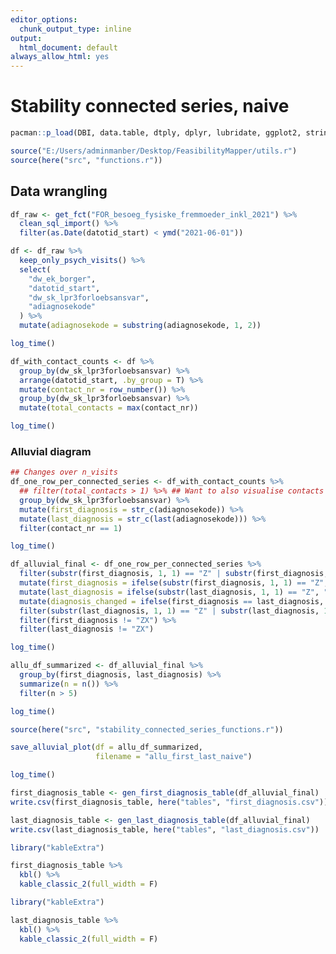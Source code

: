 ```yaml
---
editor_options:
  chunk_output_type: inline
output:
  html_document: default
always_allow_html: yes
---
```

# Stability connected series, naive

```r
pacman::p_load(DBI, data.table, dtply, dplyr, lubridate, ggplot2, stringr, tidyr, ggalluvial, here)

source("E:/Users/adminmanber/Desktop/FeasibilityMapper/utils.r")
source(here("src", "functions.r"))
```

##################
## Data wrangling #
##################
```r
df_raw <- get_fct("FOR_besoeg_fysiske_fremmoeder_inkl_2021") %>%
  clean_sql_import() %>% 
  filter(as.Date(datotid_start) < ymd("2021-06-01"))

df <- df_raw %>%
  keep_only_psych_visits() %>%
  select(
    "dw_ek_borger",
    "datotid_start",
    "dw_sk_lpr3forloebsansvar",
    "adiagnosekode"
  ) %>%
  mutate(adiagnosekode = substring(adiagnosekode, 1, 2))

log_time()
```

```r
df_with_contact_counts <- df %>%
  group_by(dw_sk_lpr3forloebsansvar) %>%
  arrange(datotid_start, .by_group = T) %>%
  mutate(contact_nr = row_number()) %>%
  group_by(dw_sk_lpr3forloebsansvar) %>%
  mutate(total_contacts = max(contact_nr))

log_time()
```

######################
### Alluvial diagram ##
######################

```r
## Changes over n_visits
df_one_row_per_connected_series <- df_with_contact_counts %>%
  ## filter(total_contacts > 1) %>% ## Want to also visualise contacts that aren't part of a connected series
  group_by(dw_sk_lpr3forloebsansvar) %>%
  mutate(first_diagnosis = str_c(adiagnosekode)) %>%
  mutate(last_diagnosis = str_c(last(adiagnosekode))) %>%
  filter(contact_nr == 1)

log_time()
```


```r
df_alluvial_final <- df_one_row_per_connected_series %>%
  filter(substr(first_diagnosis, 1, 1) == "Z" | substr(first_diagnosis, 1, 1) == "F") %>%
  mutate(first_diagnosis = ifelse(substr(first_diagnosis, 1, 1) == "Z", "ZX", first_diagnosis)) %>%
  mutate(last_diagnosis = ifelse(substr(last_diagnosis, 1, 1) == "Z", "ZX", last_diagnosis)) %>%
  mutate(diagnosis_changed = ifelse(first_diagnosis == last_diagnosis, 0, 1)) %>%
  filter(substr(last_diagnosis, 1, 1) == "Z" | substr(last_diagnosis, 1, 1) == "F") %>%
  filter(first_diagnosis != "ZX") %>%
  filter(last_diagnosis != "ZX")

log_time()
```

```r
allu_df_summarized <- df_alluvial_final %>%
  group_by(first_diagnosis, last_diagnosis) %>%
  summarize(n = n()) %>%
  filter(n > 5)

log_time()
```

```r
source(here("src", "stability_connected_series_functions.r"))

save_alluvial_plot(df = allu_df_summarized, 
                   filename = "allu_first_last_naive")

log_time()
```

```r
first_diagnosis_table <- gen_first_diagnosis_table(df_alluvial_final)
write.csv(first_diagnosis_table, here("tables", "first_diagnosis.csv"))

last_diagnosis_table <- gen_last_diagnosis_table(df_alluvial_final)
write.csv(last_diagnosis_table, here("tables", "last_diagnosis.csv"))
```

```r
library("kableExtra")

first_diagnosis_table %>%
  kbl() %>%
  kable_classic_2(full_width = F)
```
```r
library("kableExtra")

last_diagnosis_table %>%
  kbl() %>%
  kable_classic_2(full_width = F)
```
